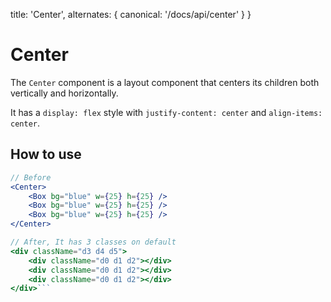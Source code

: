   title: 'Center',
  alternates: {
    canonical: '/docs/api/center'
  }
}

# Center

The `Center` component is a layout component that centers its children both vertically and horizontally.

It has a `display: flex` style with `justify-content: center` and `align-items: center`.

## How to use

````jsx
// Before
<Center>
    <Box bg="blue" w={25} h={25} />
    <Box bg="blue" w={25} h={25} />
    <Box bg="blue" w={25} h={25} />
</Center>

// After, It has 3 classes on default
<div className="d3 d4 d5">
    <div className="d0 d1 d2"></div>
    <div className="d0 d1 d2"></div>
    <div className="d0 d1 d2"></div>
</div>```
````
